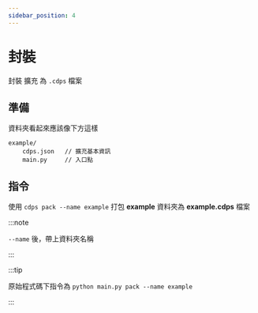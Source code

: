 ```yaml
---
sidebar_position: 4
---
```


# 封裝

封裝 擴充 為 `.cdps` 檔案

## 準備

資料夾看起來應該像下方這樣

```
example/
    cdps.json   // 擴充基本資訊
    main.py     // 入口點
```

## 指令

使用 `cdps pack --name example` 打包 **example** 資料夾為 **example.cdps** 檔案

:::note

`--name` 後，帶上資料夾名稱

:::

:::tip

原始程式碼下指令為 `python main.py pack --name example`

:::
